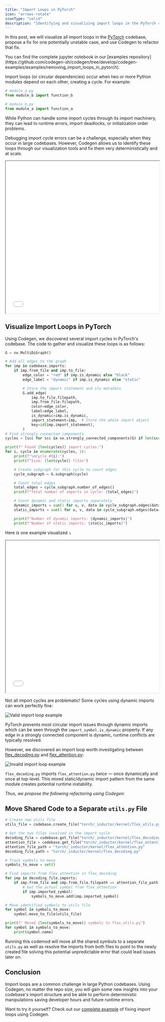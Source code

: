 ```yaml
---
title: "Import Loops in PyTorch"
icon: "arrows-rotate"
iconType: "solid"
description: "Identifying and visualizing import loops in the PyTorch codebase"
---
```


In this post, we will visualize all import loops in the [PyTorch](https://github.com/pytorch/pytorch) codebase, propose a fix for one potentially unstable case, and use Codegen to refactor that fix.

<Info>
You can find the complete jupyter notebook in our [examples repository](https://github.com/codegen-sh/codegen/tree/develop/codegen-examples/examples/removing_import_loops_in_pytorch).
</Info>

Import loops (or circular dependencies) occur when two or more Python modules depend on each other, creating a cycle. For example:

```python
# module_a.py
from module_b import function_b

# module_b.py
from module_a import function_a
```

While Python can handle some import cycles through its import machinery, they can lead to runtime errors, import deadlocks, or initialization order problems.

Debugging import cycle errors can be a challenge, especially when they occur in large codebases. However, Codegen allows us to identify these loops through our visualization tools and fix them very deterministically and at scale.

<Frame caption="Import loop in pytorch/torchgen/model.py">
    <iframe
    width="100%"
    height="500px"
    scrolling="no"
    src={`https://www.codegen.sh/embedded/graph/?id=8b575318-ff94-41f1-94df-6e21d9de45d1&zoom=1&targetNodeName=model`}
    className="rounded-xl"
    style={{
        backgroundColor: "#15141b",
    }}
    ></iframe>
</Frame>



## Visualize Import Loops in PyTorch

Using Codegen, we discovered several import cycles in PyTorch's codebase. The code to gather and visualize these loops is as follows:

```python
G = nx.MultiDiGraph()

# Add all edges to the graph
for imp in codebase.imports:
    if imp.from_file and imp.to_file:
        edge_color = "red" if imp.is_dynamic else "black"
        edge_label = "dynamic" if imp.is_dynamic else "static"

        # Store the import statement and its metadata
        G.add_edge(
            imp.to_file.filepath,
            imp.from_file.filepath,
            color=edge_color,
            label=edge_label,
            is_dynamic=imp.is_dynamic,
            import_statement=imp,  # Store the whole import object
            key=id(imp.import_statement),
        )
# Find strongly connected components
cycles = [scc for scc in nx.strongly_connected_components(G) if len(scc) > 1]

print(f" Found {len(cycles)} import cycles:")
for i, cycle in enumerate(cycles, 1):
    print(f"\nCycle #{i}:")
    print(f"Size: {len(cycle)} files")

    # Create subgraph for this cycle to count edges
    cycle_subgraph = G.subgraph(cycle)

    # Count total edges
    total_edges = cycle_subgraph.number_of_edges()
    print(f"Total number of imports in cycle: {total_edges}")

    # Count dynamic and static imports separately
    dynamic_imports = sum(1 for u, v, data in cycle_subgraph.edges(data=True) if data.get("color") == "red")
    static_imports = sum(1 for u, v, data in cycle_subgraph.edges(data=True) if data.get("color") == "black")

    print(f"Number of dynamic imports: {dynamic_imports}")
    print(f"Number of static imports: {static_imports}")
```

Here is one example visualized ⤵️

<Frame caption="Import loops in pytorch/torchgen/model.py">
    <iframe
    width="100%"
    height="500px"
    scrolling="no"
    src={`https://www.codegen.sh/embedded/graph/?id=8b575318-ff94-41f1-94df-6e21d9de45d1&zoom=1&targetNodeName=model`}
    className="rounded-xl"
    style={{
        backgroundColor: "#15141b",
    }}
    ></iframe>
</Frame>

Not all import cycles are problematic! Some cycles using dynamic imports can work perfectly fine:

<Frame>
  <img src="/images/valid-import-loop.png" alt="Valid import loop example" />
</Frame>


PyTorch prevents most circular import issues through dynamic imports which can be seen through the `import_symbol.is_dynamic` property. If any edge in a strongly connected component is dynamic, runtime conflicts are typically resolved.

However, we discovered an import loop worth investigating between [flex_decoding.py](https://github.com/pytorch/pytorch/blob/main/torch/_inductor/kernel/flex_decoding.py) and [flex_attention.py](https://github.com/pytorch/pytorch/blob/main/torch/_inductor/kernel/flex_attention.py):

<img src="/images/problematic-import-loop.png" alt="Invalid import loop example" />

`flex_decoding.py` imports `flex_attention.py` *twice* — once dynamically and once at top-level. This mixed static/dynamic import pattern from the same module creates potential runtime instability.

*Thus, we propose the following refactoring using Codegen*:

## Move Shared Code to a Separate `utils.py` File

```python
# Create new utils file
utils_file = codebase.create_file("torch/_inductor/kernel/flex_utils.py")

# Get the two files involved in the import cycle
decoding_file = codebase.get_file("torch/_inductor/kernel/flex_decoding.py")
attention_file = codebase.get_file("torch/_inductor/kernel/flex_attention.py")
attention_file_path = "torch/_inductor/kernel/flex_attention.py"
decoding_file_path = "torch/_inductor/kernel/flex_decoding.py"

# Track symbols to move
symbols_to_move = set()

# Find imports from flex_attention in flex_decoding
for imp in decoding_file.imports:
    if imp.from_file and imp.from_file.filepath == attention_file_path:
        # Get the actual symbol from flex_attention
        if imp.imported_symbol:
            symbols_to_move.add(imp.imported_symbol)

# Move identified symbols to utils file
for symbol in symbols_to_move:
    symbol.move_to_file(utils_file)

print(f" Moved {len(symbols_to_move)} symbols to flex_utils.py")
for symbol in symbols_to_move:
    print(symbol.name)
```

Running this codemod will move all the shared symbols to a separate `utils.py` as well as resolve the imports from both files to point to the newly created file solving this potential unpredictable error that could lead issues later on.


## Conclusion

Import loops are a common challenge in large Python codebases. Using Codegen, no matter the repo size, you will gain some new insights into your codebase's import structure and be able to perform deterministic manipulations saving developer hours and future runtime errors.

Want to try it yourself? Check out our [complete example](https://github.com/codegen-sh/codegen/tree/develop/codegen-examples/examples/removing_import_loops_in_pytorch) of fixing import loops using Codegen.
